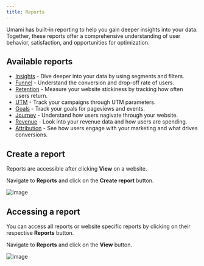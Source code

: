 ```yaml
---
title: Reports
---
```


Umami has built-in reporting to help you gain deeper insights into your data.
Together, these reports offer a comprehensive understanding of user behavior, satisfaction, and opportunities for optimization.

## Available reports

- [Insights](/docs/reports/report-insights) - Dive deeper into your data by using segments and filters.
- [Funnel](/docs/reports/report-funnel) - Understand the conversion and drop-off rate of users.
- [Retention](/docs/reports/report-retention) - Measure your website stickiness by tracking how often users return.
- [UTM](/docs/reports/report-utm) - Track your campaigns through UTM parameters.
- [Goals](/docs/reports/report-goals) - Track your goals for pageviews and events.
- [Journey](/docs/reports/report-journey) - Understand how users nagivate through your website.
- [Revenue](/docs/reports/report-revenue) - Look into your revenue data and how users are spending.
- [Attribution](/docs/reports/report-attribution) - See how users engage with your marketing and what drives conversions.

## Create a report

Reports are accessible after clicking **View** on a website.

Navigate to **Reports** and click on the **Create report** button.

![image](/images/docs/v2/report-create.png)

## Accessing a report

You can access all reports or website specific reports by clicking on their respective **Reports** button.

Navigate to **Reports** and click on the **View** button.

![image](/images/docs/v2/report-detail.png)
